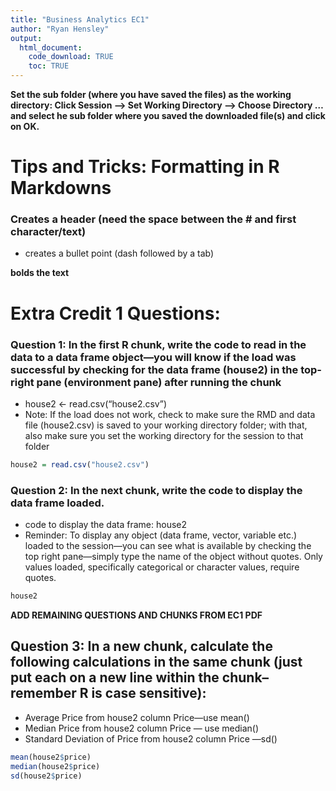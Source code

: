 ```yaml
---
title: "Business Analytics EC1"
author: "Ryan Hensley"
output:
  html_document: 
    code_download: TRUE
    toc: TRUE
---
```


**Set the sub folder (where you have saved the files) as the working directory: Click Session --\> Set Working Directory --\> Choose Directory ... and select he sub folder where you saved the downloaded file(s) and click on OK.**


# Tips and Tricks: Formatting in R Markdowns

### Creates a header (need the space between the # and first character/text)
-   creates a bullet point (dash followed by a tab)

**bolds the text**


# Extra Credit 1 Questions: 

### Question 1: In the first R chunk, write the code to read in the data to a data frame object—you will know if the load was successful by checking for the data frame (house2) in the top-right pane (environment pane) after running the chunk

-   house2 <- read.csv("house2.csv")
-   Note: If the load does not work, check to make sure the RMD and data file (house2.csv) is  saved to your working directory folder; with that, also make sure you set the working directory for the session to that folder

```r
house2 = read.csv("house2.csv")

```

### Question 2: In the next chunk, write the code to display the data frame loaded. 

-   code to display the data frame: house2
-   Reminder: To display any object (data frame, vector, variable etc.) loaded to the session—you can see what is available by checking the top right pane—simply type the name of the object without quotes. Only values loaded, specifically categorical or character values, require quotes. 

```r
house2
```

**ADD REMAINING QUESTIONS AND CHUNKS FROM EC1 PDF**

## Question 3: In a new chunk, calculate the following calculations in the same chunk (just put each on a new line within the chunk--remember R is case sensitive):
- Average Price from house2 column Price—use mean()
- Median Price from house2 column Price — use median()
- Standard Deviation of Price from house2 column Price —sd()
```r
mean(house2$price)
median(house2$price)
sd(house2$price)
```






